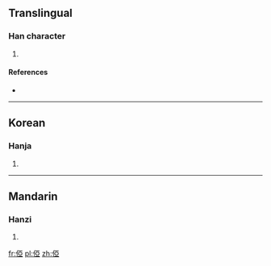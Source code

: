 ==Translingual==

===Han character===
{{Han char|rn=9|rad=人|as=08|sn=10|four=|canj=人一中一 (OMLM)}}

# {{defn|Han|sort=人08}}

====References====
* {{Han ref|kx=0106.200|dkj=00735|dj=0227.030|hdz=10171.010|uh=4FF9|ud=20473}}

----

==Korean==

===Hanja===
{{ko-hanja|hangeul=아|rv=a|mr=a}}

# {{defn|lang=ko|sort=人08}}

----

==Mandarin==

===Hanzi===
{{cmn-hanzi|pin=[[yà]] ([[ya4]])|wg=ya<sup>4</sup>}}

# {{defn|lang=cmn|sort=人08}}

[[fr:俹]]
[[pl:俹]]
[[zh:俹]]